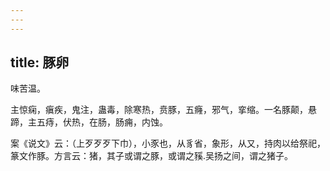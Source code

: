 ```yaml
---
---
---
```

title: 豚卵
---



味苦温。

主惊痫，瘨疾，鬼注，蛊毒，除寒热，贲豚，五癃，邪气，挛缩。一名豚颠，悬蹄，主五痔，伏热，在肠，肠痈，内蚀。

案《说文》云：（上歹歹歹下巾），小豕也，从豸省，象形，从又，持肉以给祭祀，篆文作豚。方言云：猪，其子或谓之豚，或谓之豯.吴扬之间，谓之猪子。